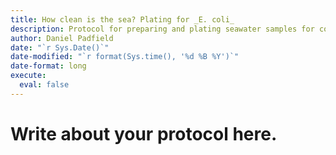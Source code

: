 ```yaml
---
title: How clean is the sea? Plating for _E. coli_
description: Protocol for preparing and plating seawater samples for counting _E. coli_.
author: Daniel Padfield
date: "`r Sys.Date()`"
date-modified: "`r format(Sys.time(), '%d %B %Y')`"
date-format: long
execute: 
  eval: false
---
```


# Write about your protocol here.